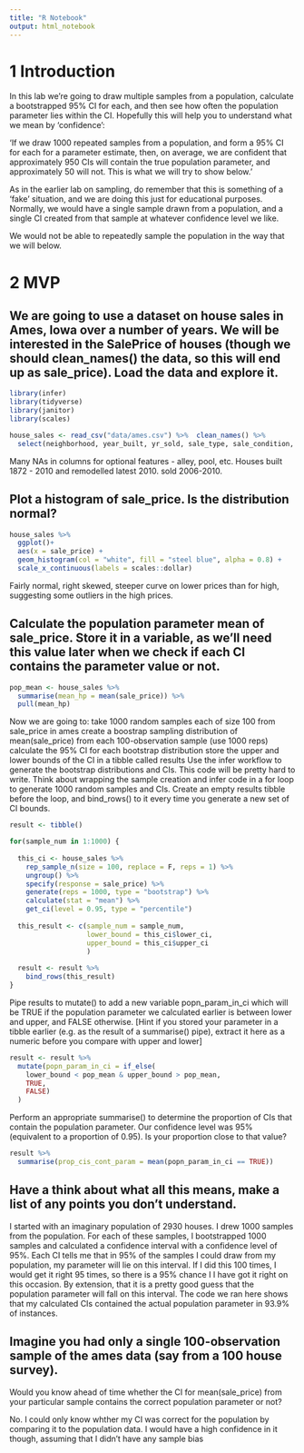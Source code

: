 ```yaml
---
title: "R Notebook"
output: html_notebook
---
```


# 1 Introduction
In this lab we’re going to draw multiple samples from a population, calculate a bootstrapped 95% CI for each, and then see how often the population parameter lies within the CI. Hopefully this will help you to understand what we mean by ‘confidence’:

‘If we draw 1000 repeated samples from a population, and form a 95% CI for each for a parameter estimate, then, on average, we are confident that approximately 950 CIs will contain the true population parameter, and approximately 50 will not. This is what we will try to show below.’

As in the earlier lab on sampling, do remember that this is something of a ‘fake’ situation, and we are doing this just for educational purposes. Normally, we would have a single sample drawn from a population, and a single CI created from that sample at whatever confidence level we like.

We would not be able to repeatedly sample the population in the way that we will below.

# 2 MVP
## We are going to use a dataset on house sales in Ames, Iowa over a number of years. We will be interested in the SalePrice of houses (though we should clean_names() the data, so this will end up as sale_price). Load the data and explore it.

```r
library(infer)
library(tidyverse)
library(janitor)
library(scales)

house_sales <- read_csv("data/ames.csv") %>%  clean_names() %>% 
  select(neighborhood, year_built, yr_sold, sale_type, sale_condition, sale_price)
```

Many NAs in columns for optional features - alley, pool, etc. Houses built 1872 - 2010 and remodelled latest 2010. sold 2006-2010.

## Plot a histogram of sale_price. Is the distribution normal?

```r
house_sales %>% 
  ggplot()+
  aes(x = sale_price) +
  geom_histogram(col = "white", fill = "steel blue", alpha = 0.8) +
  scale_x_continuous(labels = scales::dollar)
```
Fairly normal, right skewed, steeper curve on lower prices than for high, suggesting some outliers in the high prices.


## Calculate the population parameter mean of sale_price. Store it in a variable, as we’ll need this value later when we check if each CI contains the parameter value or not.

```r
pop_mean <- house_sales %>% 
  summarise(mean_hp = mean(sale_price)) %>% 
  pull(mean_hp)
```


Now we are going to:
take 1000 random samples each of size 100 from sale_price in ames
create a boostrap sampling distribution of mean(sale_price) from each 100-observation sample (use 1000 reps)
calculate the 95% CI for each bootstrap distribution
store the upper and lower bounds of the CI in a tibble called results
Use the infer workflow to generate the bootstrap distributions and CIs. This code will be pretty hard to write. Think about wrapping the sample creation and infer code in a for loop to generate 1000 random samples and CIs. Create an empty results tibble before the loop, and bind_rows() to it every time you generate a new set of CI bounds.

```r

result <- tibble()

for(sample_num in 1:1000) {
  
  this_ci <- house_sales %>% 
    rep_sample_n(size = 100, replace = F, reps = 1) %>% 
    ungroup() %>% 
    specify(response = sale_price) %>% 
    generate(reps = 1000, type = "bootstrap") %>% 
    calculate(stat = "mean") %>% 
    get_ci(level = 0.95, type = "percentile")
  
  this_result <- c(sample_num = sample_num,
                   lower_bound = this_ci$lower_ci,
                   upper_bound = this_ci$upper_ci
                   )
  
  result <- result %>% 
    bind_rows(this_result)
}

```

Pipe results to mutate() to add a new variable popn_param_in_ci which will be TRUE if the population parameter we calculated earlier is between lower and upper, and FALSE otherwise.
[Hint if you stored your parameter in a tibble earlier (e.g. as the result of a summarise() pipe), extract it here as a numeric before you compare with upper and lower]

```r
result <- result %>% 
  mutate(popn_param_in_ci = if_else(
    lower_bound < pop_mean & upper_bound > pop_mean,
    TRUE,
    FALSE)
  )
```

Perform an appropriate summarise() to determine the proportion of CIs that contain the population parameter. Our confidence level was 95% (equivalent to a proportion of 0.95). Is your proportion close to that value?

```r
result %>% 
  summarise(prop_cis_cont_param = mean(popn_param_in_ci == TRUE))
```

## Have a think about what all this means, make a list of any points you don’t understand.

I started with an imaginary population of 2930 houses.
I drew 1000 samples from the population.
For each of these samples, I bootstrapped 1000 samples and calculated a confidence interval with a confidence level of 95%.
Each CI tells me that in 95% of the samples I could draw from my population, my parameter will lie on this interval. If I did this 100 times, I would get it right 95 times, so there is a 95% chance I I have got it right on this occasion.
By extension, that it is a pretty good guess that the population parameter will fall on this interval.
The code we ran here shows that my calculated CIs contained the actual population parameter in 93.9% of instances.


## Imagine you had only a single 100-observation sample of the ames data (say from a 100 house survey).
Would you know ahead of time whether the CI for mean(sale_price) from your particular sample contains the correct population parameter or not?

No. I could only know whther my CI was correct for the population by comparing it to the population data. I would have a high confidence in it though, assuming that I didn't have any sample bias
